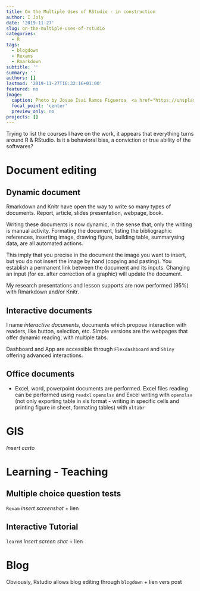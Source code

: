 ```yaml
---
title: On the Multiple Uses of RStudio - in construction
author: I Joly
date: '2019-11-27'
slug: on-the-multiple-uses-of-rstudio
categories:
  - R
tags:
  - blogdown
  - Rexams
  - Rmarkdown
subtitle: ''
summary: ''
authors: []
lastmod: '2019-11-27T16:32:16+01:00'
featured: no
image:
  caption: Photo by Josue Isai Ramos Figueroa  <a href="https://unsplash.com/photos/qvBYnMuNJ9A">on Unsplash </a>
  focal_point: 'center'
  preview_only: no
projects: []
---
```



Trying to list the courses I have on the work, it appears that everything turns around R & RStudio. Is it a behavioral bias, a conviction or true ability of the softwares?

# Document editing
## Dynamic document

Rmarkdown and Knitr have open the way to write so many types of documents. Report, article, slides presentation, webpage, book.

Writing these documents is now dynamic, in the sense that, only the writing is manual activity. Formating the document, listing the bibliographic references, inserting image, drawing figure, building table, summarysing data, are all automated actions. 

This imply that you precise in the document the image you want to insert, but you do not insert the image by hand (copying and pasting). You establish a permanent link between the document and its inputs. Changing an input (for ex. after correction of a graphic) will update the document.

My research presentations and lesson supports are now performed (95%) with Rmarkdown and/or Knitr.


## Interactive documents 

I name *interactive documents*, documents which propose interaction with readers, like button, selection, etc. 
Simple versions are the webpages that offer dynamic reading, with multiple tabs.

Dashboard and App are accessible through `Flexdashboard` and `Shiny` offering advanced interactions.

## Office documents

- Excel, word, powerpoint documents are performed. Excel files reading can be performed using `readxl` `openxlsx` and Excel writing with `openxlsx` (not only exporting table in xls format - writing in specific cells and printing figure in sheet, formating tables) with `xltabr`



# GIS

*Insert carto*

# Learning - Teaching

## Multiple choice question tests

`Rexam`
*insert screenshot*
+ lien

## Interactive Tutorial

`learnR`
*insert screen shot*
+ lien

# Blog

Obviously, Rstudio allows blog editing through `blogdown`
+ lien vers post



